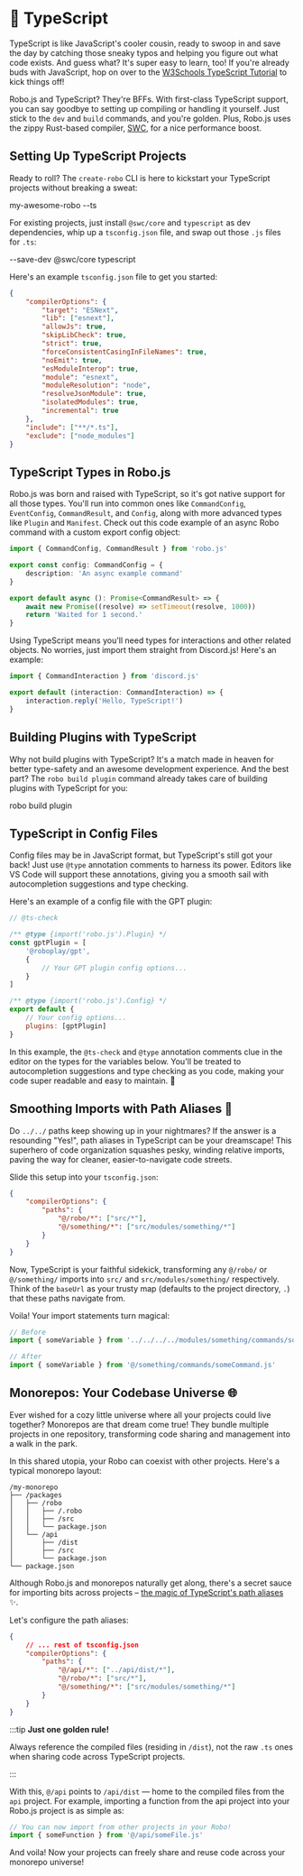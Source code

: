 
# 📘 TypeScript

TypeScript is like JavaScript's cooler cousin, ready to swoop in and save the day by catching those sneaky typos and helping you figure out what code exists. And guess what? It's super easy to learn, too! If you're already buds with JavaScript, hop on over to the [W3Schools TypeScript Tutorial](https://www.w3schools.com/typescript/) to kick things off!

Robo.js and TypeScript? They're BFFs. With first-class TypeScript support, you can say goodbye to setting up compiling or handling it yourself. Just stick to the `dev` and `build` commands, and you're golden. Plus, Robo.js uses the zippy Rust-based compiler, [SWC](https://swc.rs/), for a nice performance boost.

## Setting Up TypeScript Projects

Ready to roll? The `create-robo` CLI is here to kickstart your TypeScript projects without breaking a sweat:

<Terminal create>my-awesome-robo --ts</Terminal>

For existing projects, just install `@swc/core` and `typescript` as dev dependencies, whip up a `tsconfig.json` file, and swap out those `.js` files for `.ts`:

<Terminal install>--save-dev @swc/core typescript</Terminal>

Here's an example `tsconfig.json` file to get you started:

```json title="tsconfig.json" showLineNumbers
{
	"compilerOptions": {
		"target": "ESNext",
		"lib": ["esnext"],
		"allowJs": true,
		"skipLibCheck": true,
		"strict": true,
		"forceConsistentCasingInFileNames": true,
		"noEmit": true,
		"esModuleInterop": true,
		"module": "esnext",
		"moduleResolution": "node",
		"resolveJsonModule": true,
		"isolatedModules": true,
		"incremental": true
	},
	"include": ["**/*.ts"],
	"exclude": ["node_modules"]
}
```

## TypeScript Types in Robo.js

Robo.js was born and raised with TypeScript, so it's got native support for all those types. You'll run into common ones like `CommandConfig`, `EventConfig`, `CommandResult`, and `Config`, along with more advanced types like `Plugin` and `Manifest`. Check out this code example of an async Robo command with a custom export config object:

```typescript title="/src/commands/command.ts" {1} showLineNumbers
import { CommandConfig, CommandResult } from 'robo.js'

export const config: CommandConfig = {
	description: 'An async example command'
}

export default async (): Promise<CommandResult> => {
	await new Promise((resolve) => setTimeout(resolve, 1000))
	return 'Waited for 1 second.'
}
```

Using TypeScript means you'll need types for interactions and other related objects. No worries, just import them straight from Discord.js! Here's an example:

```typescript title="/src/commands/ts-command.ts" showLineNumbers
import { CommandInteraction } from 'discord.js'

export default (interaction: CommandInteraction) => {
	interaction.reply('Hello, TypeScript!')
}
```

## Building Plugins with TypeScript

Why not build plugins with TypeScript? It's a match made in heaven for better type-safety and an awesome development experience. And the best part? The `robo build plugin` command already takes care of building plugins with TypeScript for you:

<Terminal execute>robo build plugin</Terminal>

## TypeScript in Config Files

Config files may be in JavaScript format, but TypeScript's still got your back! Just use `@type` annotation comments to harness its power. Editors like VS Code will support these annotations, giving you a smooth sail with autocompletion suggestions and type checking.

Here's an example of a config file with the GPT plugin:

```javascript showLineNumbers {3} {11} title="config/robo.mjs"
// @ts-check

/** @type {import('robo.js').Plugin} */
const gptPlugin = [
	'@roboplay/gpt',
	{
		// Your GPT plugin config options...
	}
]

/** @type {import('robo.js').Config} */
export default {
	// Your config options...
	plugins: [gptPlugin]
}
```

In this example, the `@ts-check` and `@type` annotation comments clue in the editor on the types for the variables below. You'll be treated to autocompletion suggestions and type checking as you code, making your code super readable and easy to maintain. 🎉

## Smoothing Imports with Path Aliases 🚀

Do `../../` paths keep showing up in your nightmares? If the answer is a resounding "Yes!", path aliases in TypeScript can be your dreamscape! This superhero of code organization squashes pesky, winding relative imports, paving the way for cleaner, easier-to-navigate code streets.

Slide this setup into your `tsconfig.json`:

```json showLineNumbers title="tsconfig.json" {4-5}
{
	"compilerOptions": {
		"paths": {
			"@/robo/*": ["src/*"],
			"@/something/*": ["src/modules/something/*"]
		}
	}
}
```

Now, TypeScript is your faithful sidekick, transforming any `@/robo/` or `@/something/` imports into `src/` and `src/modules/something/` respectively. Think of the `baseUrl` as your trusty map (defaults to the project directory, `.`) that these paths navigate from.

Voila! Your import statements turn magical:

```typescript showLineNumbers title="/src/commands/easy-peasy.ts"
// Before
import { someVariable } from '../../../../modules/something/commands/someCommand.js'

// After
import { someVariable } from '@/something/commands/someCommand.js'
```

## Monorepos: Your Codebase Universe 🌐

Ever wished for a cozy little universe where all your projects could live together? Monorepos are that dream come true! They bundle multiple projects in one repository, transforming code sharing and management into a walk in the park.

In this shared utopia, your Robo can coexist with other projects. Here's a typical monorepo layout:

```
/my-monorepo
├── /packages
│   ├── /robo
│   │   ├── /.robo
│   │   ├── /src
│   │   └── package.json
│   └── /api
│       ├── /dist
│       ├── /src
│       └── package.json
└── package.json
```

Although Robo.js and monorepos naturally get along, there's a secret sauce for importing bits across projects – [the magic of TypeScript's path aliases](#smoothing-imports-with-path-aliases-🚀) ✨.

Let's configure the path aliases:

```json title="tsconfig.json" showLineNumbers
{
	// ... rest of tsconfig.json
	"compilerOptions": {
		"paths": {
			"@/api/*": ["../api/dist/*"],
			"@/robo/*": ["src/*"],
			"@/something/*": ["src/modules/something/*"]
		}
	}
}
```

:::tip **Just one golden rule!**

Always reference the compiled files (residing in `/dist`), not the raw `.ts` ones when sharing code across TypeScript projects.

:::

With this, `@/api` points to `/api/dist` — home to the compiled files from the `api` project. For example, importing a function from the api project into your Robo.js project is as simple as:

```ts
// You can now import from other projects in your Robo!
import { someFunction } from '@/api/someFile.js'
```

And voila! Now your projects can freely share and reuse code across your monorepo universe!
